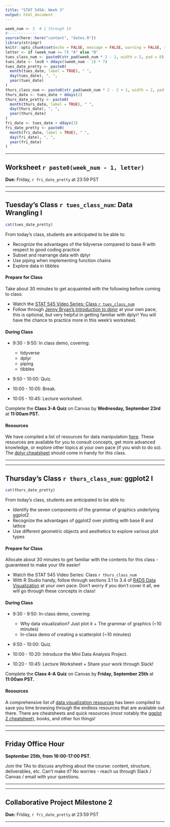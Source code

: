 ```yaml
---
title: "STAT 545A: Week 3"
output: html_document
---
```


```r
week_num <- 3  # 1 through 14
#-------------
source(here::here("content", "dates.R"))
library(stringr)
knitr::opts_chunk$set(echo = FALSE, message = FALSE, warning = FALSE, results = "asis")
letter <- if (week_num <= 7) "A" else "B"
tues_class_num <- paste0(str_pad(week_num * 2 - 2, width = 2, pad = 0), letter)
tues_date <- lec0 + ddays((week_num - 1) * 7)
tues_date_pretty <- paste0(
  month(tues_date, label = TRUE), " ", 
  day(tues_date), ", ", 
  year(tues_date)
)
thurs_class_num <- paste0(str_pad(week_num * 2 - 2 + 1, width = 2, pad = 0), letter)
thurs_date <- tues_date + ddays(2)
thurs_date_pretty <- paste0(
  month(thurs_date, label = TRUE), " ", 
  day(thurs_date), ", ", 
  year(thurs_date)
)
fri_date <- tues_date + ddays(3)
fri_date_pretty <- paste0(
  month(fri_date, label = TRUE), " ", 
  day(fri_date), ", ", 
  year(fri_date)
)
```


-----

<!-- ******WORKSHEET****** -->

## Worksheet `r paste0(week_num - 1, letter)`

**Due:** Friday, `r fri_date_pretty` at 23:59 PST

-----

----- 

<!-- ******TUESDAY'S CLASS****** -->

## Tuesday's Class `r tues_class_num`: Data Wrangling I

```r
cat(tues_date_pretty)
```

From today's class, students are anticipated to be able to:

+ Recognize the advantages of the tidyverse compared to base R with respect to good coding practice
+ Subset and rearrange data with dplyr
+ Use piping when implementing function chains
+ Explore data in tibbles

#### Prepare for Class

Take about 30 minutes to get acquainted with the following before coming to class:

- Watch the [STAT 545 Video Series: Class `r tues_class_num`](https://youtu.be/Gms3zSPqCk8)
- Follow through [Jenny Bryan's Introduction to dplyr](https://stat545.com/dplyr-intro.html) at your own pace; this is optional, but very helpful in getting familiar with dplyr! You will have the chance to practice more in this week's worksheet.

#### During Class

+ 9:30 - 9:50: In class demo, covering:
  + tidyverse
  + dplyr
  + piping
  + tibbles 
  
+ 9:50 - 10:00: Quiz.

+ 10:00 - 10:05: Break.

+ 10:05 - 10:45: Lecture worksheet.

Complete the **Class 3-A Quiz** on Canvas by **Wednesday, September 23rd** at **11:00am PST.**

#### Resources

We have compiled a list of resources for data manipulation [here](https://stat545.stat.ubc.ca/resources/r-data-manipulation/). These resources are available for you to consult concepts, get more advanced knowledge, or explore other topics at your own pace (if you wish to do so). The [dplyr cheatsheet](http://gauss.inf.um.es/tabular/www/data-transformation.pdf) should come in handy for this class.

-----

-----

<!-- ******THURSDAY'S CLASS****** -->

## Thursday's Class `r thurs_class_num`: ggplot2 I

```r
cat(thurs_date_pretty)
```

From today's class, students are anticipated to be able to:

+ Identify the seven components of the grammar of graphics underlying ggplot2
+ Recognize the advantages of ggplot2 over plotting with base R and lattice
+ Use different geometric objects and aesthetics to explore various plot types

#### Prepare for Class

Allocate about 30 minutes to get familiar with the contents for this class - guaranteed to make your life easier!

- Watch the STAT 545 Video Series: Class `r thurs_class_num`
- With R Studio handy, follow through sections 3.1 to 3.4 of [R4DS Data Visualization](https://r4ds.had.co.nz/data-visualisation.html#introduction-1) at your own pace. Don't worry if you don't cover it all, we will go through these concepts in class!

#### During Class

+ 9:30 - 9:50: In-class demo, covering:
  + Why data visualization? Just plot it + The grammar of graphics (~10 minutes)
  + In-class demo of creating a scatterplot (~10 minutes)
  
+ 9:50 - 10:00: Quiz.

+ 10:00 - 10:20: Introduce the Mini Data Analysis Project.

+ 10:20 - 10:45: Lecture Worksheet + Share your work through Slack!

Complete the **Class 4-A Quiz** on Canvas by **Friday, September 25th** at **11:00am PST.** 

#### Resources

A comprehensive list of [data visualization resources](https://stat545.stat.ubc.ca/resources/r-vis/) has been compiled to save you time browsing through the endless resources that are available out there. There are cheatsheets and quick resources (most notably the [ggplot 2 cheatsheet](https://rstudio.com/wp-content/uploads/2015/03/ggplot2-cheatsheet.pdf)), books, and other fun things!

-----

-----

<!-- ******OFFICE HOURS****** -->

## Friday Office Hour

**September 25th, from 16:00-17:00 PST.**

Join the TAs to discuss anything about the course: content, structure, deliverables, etc. Can't make it? No worries - reach us through Slack / Canvas / email with your questions.

-----

-----

<!-- ******PROJECT****** -->

## Collaborative Project Milestone 2

**Due:** Friday, `r fri_date_pretty` at 23:59 PST

-----
